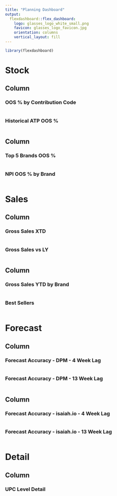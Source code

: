 ```yaml
---
title: "Planning Dashboard"
output: 
  flexdashboard::flex_dashboard:
    logo: glasses_logo_white_small.png
    favicon: glasses_logo_favicon.jpg
    orientation: columns
    vertical_layout: fill
---
```




```r
library(flexdashboard)
```

Stock
=======================================================================

Column {data-width=650}
-----------------------------------------------------------------------

### OOS % by Contribution Code

```r

```

### Historical ATP OOS %

```r

```

Column {.tabset}
-----------------------------------------------------------------------

### Top 5 Brands OOS %

```r

```

### NPI OOS % by Brand

```r

```

Sales
=======================================================================

Column {data-width=650}
-----------------------------------------------------------------------

### Gross Sales XTD

```r

```

### Gross Sales vs LY

```r

```

Column {.tabset}
-----------------------------------------------------------------------

### Gross Sales YTD by Brand

```r

```

### Best Sellers

```r

```

Forecast
=======================================================================

Column {data-width=500}
-----------------------------------------------------------------------

### Forecast Accuracy - DPM - 4 Week Lag

```r

```

### Forecast Accuracy - DPM - 13 Week Lag

```r

```

Column {data-width=500}
-----------------------------------------------------------------------

### Forecast Accuracy - isaiah.io - 4 Week Lag

```r

```

### Forecast Accuracy - isaiah.io - 13 Week Lag

```r

```

Detail
=======================================================================

Column {data-width=1000}
-----------------------------------------------------------------------

### UPC Level Detail

```r

```

